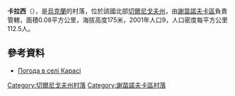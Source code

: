 {{coord|52|11|14|N|32|58|53|E|scale:100000|display=title}}

'''卡拉西'''（{{lang-uk|Карасі}}），是[[烏克蘭|烏克蘭]]的村落，位於該國北部[[切爾尼戈夫州|切爾尼戈夫州]]，由[[謝苗諾夫卡區|謝苗諾夫卡區]]負責管轄，面積0.08平方公里，海拔高度175米，2001年人口9，人口密度每平方公里112.5人。

==參考資料==
* [http://weather.in.ua/ua/chernigovskaja/10139 Погода в селі Карасі]{{Wayback|url=http://weather.in.ua/ua/chernigovskaja/10139 |date=20160305095918 }}

[[Category:切爾尼戈夫州村落|Category:切爾尼戈夫州村落]]
[[Category:謝苗諾夫卡區村落|Category:謝苗諾夫卡區村落]]


{{Chernihiv-geo-stub}}